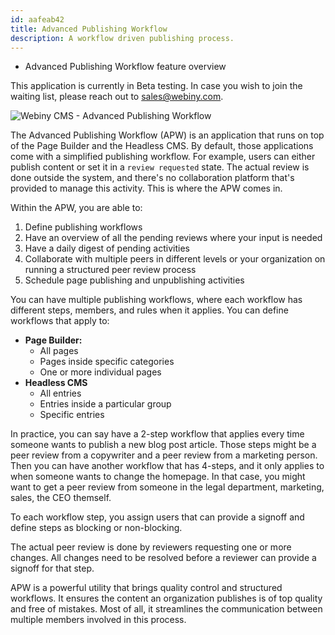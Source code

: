 ```yaml
---
id: aafeab42
title: Advanced Publishing Workflow
description: A workflow driven publishing process.
---
```



<Alert type="success" title="WHAT YOU'LL LEARN">

- Advanced Publishing Workflow feature overview

</Alert>

<Alert type="warning" title="BETA">

This application is currently in Beta testing. In case you wish to join the waiting list, please reach out to sales@webiny.com.

</Alert>

![Webiny CMS - Advanced Publishing Workflow](./assets/webiny-apw.png)

The Advanced Publishing Workflow (APW) is an application that runs on top of the Page Builder and the Headless CMS. By default, those applications come with a simplified publishing workflow. For example, users can either publish content or set it in a `review requested` state. The actual review is done outside the system, and there's no collaboration platform that's provided to manage this activity.
This is where the APW comes in.

Within the APW, you are able to:

1. Define publishing workflows
2. Have an overview of all the pending reviews where your input is needed
3. Have a daily digest of pending activities
4. Collaborate with multiple peers in different levels or your organization on running a structured peer review process
5. Schedule page publishing and unpublishing activities

You can have multiple publishing workflows, where each workflow has different steps, members, and rules when it applies. You can define workflows that apply to:

- **Page Builder:**
  - All pages
  - Pages inside specific categories
  - One or more individual pages
- **Headless CMS**
  - All entries
  - Entries inside a particular group
  - Specific entries

In practice, you can say have a 2-step workflow that applies every time someone wants to publish a new blog post article. Those steps might be a peer review from a copywriter and a peer review from a marketing person. Then you can have another workflow that has 4-steps, and it only applies to when someone wants to change the homepage. In that case, you might want to get a peer review from someone in the legal department, marketing, sales, the CEO themself.

To each workflow step, you assign users that can provide a signoff and define steps as blocking or non-blocking.

The actual peer review is done by reviewers requesting one or more changes. All changes need to be resolved before a reviewer can provide a signoff for that step.

APW is a powerful utility that brings quality control and structured workflows. It ensures the content an organization publishes is of top quality and free of mistakes. Most of all, it streamlines the communication between multiple members involved in this process.
